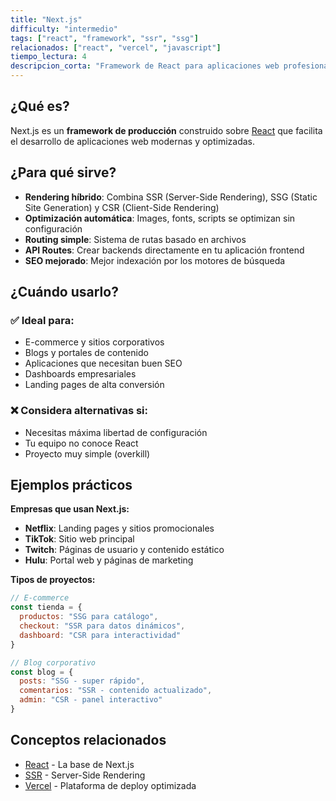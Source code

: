 ```yaml
---
title: "Next.js"
difficulty: "intermedio"
tags: ["react", "framework", "ssr", "ssg"]
relacionados: ["react", "vercel", "javascript"]
tiempo_lectura: 4
descripcion_corta: "Framework de React para aplicaciones web profesionales"
---
```


## ¿Qué es?

Next.js es un **framework de producción** construido sobre [React](/terminos/frontend/react) que facilita el desarrollo de aplicaciones web modernas y optimizadas.

## ¿Para qué sirve?

- **Rendering híbrido**: Combina SSR (Server-Side Rendering), SSG (Static Site Generation) y CSR (Client-Side Rendering)
- **Optimización automática**: Images, fonts, scripts se optimizan sin configuración
- **Routing simple**: Sistema de rutas basado en archivos
- **API Routes**: Crear backends directamente en tu aplicación frontend
- **SEO mejorado**: Mejor indexación por los motores de búsqueda

## ¿Cuándo usarlo?

### ✅ Ideal para:
- E-commerce y sitios corporativos
- Blogs y portales de contenido  
- Aplicaciones que necesitan buen SEO
- Dashboards empresariales
- Landing pages de alta conversión

### ❌ Considera alternativas si:
- Necesitas máxima libertad de configuración
- Tu equipo no conoce React
- Proyecto muy simple (overkill)

## Ejemplos prácticos

**Empresas que usan Next.js:**
- **Netflix**: Landing pages y sitios promocionales
- **TikTok**: Sitio web principal
- **Twitch**: Páginas de usuario y contenido estático
- **Hulu**: Portal web y páginas de marketing

**Tipos de proyectos:**
```javascript
// E-commerce
const tienda = {
  productos: "SSG para catálogo",
  checkout: "SSR para datos dinámicos", 
  dashboard: "CSR para interactividad"
}

// Blog corporativo
const blog = {
  posts: "SSG - super rápido",
  comentarios: "SSR - contenido actualizado",
  admin: "CSR - panel interactivo"
}
```

## Conceptos relacionados

- [React](/terminos/frontend/react) - La base de Next.js
- [SSR](/terminos/general/ssr) - Server-Side Rendering
- [Vercel](/terminos/general/vercel) - Plataforma de deploy optimizada